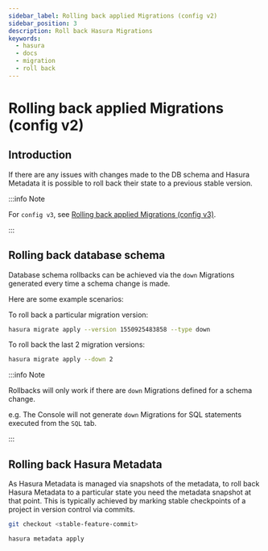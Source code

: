 ```yaml
---
sidebar_label: Rolling back applied Migrations (config v2)
sidebar_position: 3
description: Roll back Hasura Migrations
keywords:
  - hasura
  - docs
  - migration
  - roll back
---
```


# Rolling back applied Migrations (config v2)

## Introduction

If there are any issues with changes made to the DB schema and Hasura
Metadata it is possible to roll back their state to a previous stable
version.

:::info Note

For `config v3`, see [Rolling back applied Migrations (config v3)](/migrations-metadata-seeds/manage-migrations.mdx#roll-back-migrations).

:::

## Rolling back database schema

Database schema rollbacks can be achieved via the `down` Migrations
generated every time a schema change is made.

Here are some example scenarios:

To roll back a particular migration version:

```bash
hasura migrate apply --version 1550925483858 --type down
```

To roll back the last 2 migration versions:

```bash
hasura migrate apply --down 2
```

:::info Note

Rollbacks will only work if there are `down` Migrations defined for a
schema change.

e.g. The Console will not generate `down` Migrations for SQL statements
executed from the `SQL` tab.

:::

## Rolling back Hasura Metadata

As Hasura Metadata is managed via snapshots of the metadata, to roll
back Hasura Metadata to a particular state you need the metadata
snapshot at that point. This is typically achieved by marking stable
checkpoints of a project in version control via commits.

```bash
git checkout <stable-feature-commit>

hasura metadata apply
```
